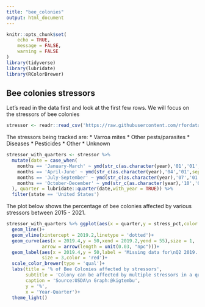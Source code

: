 ```yaml
---
title: "bee_colonies"
output: html_document
---
```


```r
knitr::opts_chunk$set(
	echo = TRUE,
	message = FALSE,
	warning = FALSE
)
library(tidyverse)
library(lubridate)
library(RColorBrewer)
```

## Bee colonies stressors

Let's read in the data first and look at the first few rows.
We will focus on the stressors of bee colonies

```r

stressor <- readr::read_csv('https://raw.githubusercontent.com/rfordatascience/tidytuesday/master/data/2022/2022-01-11/stressor.csv')


```
The stressors being tracked are:
* Varroa mites
* Other pests/parasites
* Diseases
* Pesticides
* Other
* Unknown

```r

stressor_with_quarters <- stressor %>% 
  mutate(date = case_when(
    months == 'January-March' ~ ymd(str_c(as.character(year),'01','01',sep = '-')),
    months == 'April-June' ~ ymd(str_c(as.character(year),'04','01',sep = '-')),
    months == 'July-September' ~ ymd(str_c(as.character(year),'07','01',sep = '-')),
    months == 'October-December' ~ ymd(str_c(as.character(year),'10','01',sep = '-'))
  ), quarter = lubridate::quarter(date,with_year = TRUE)) %>% 
  filter(state == 'United States')

```

The plot below shows the percentage of bee colonies affected by various stressors between 2015 - 2021.

```r

stressor_with_quarters %>% ggplot(aes(x = quarter,y = stress_pct,color = stressor)) + 
  geom_line()+
  geom_vline(xintercept = 2019.2,linetype = 'dotted')+
  geom_curve(aes(x = 2019.4,y = 50,xend = 2019.2,yend = 55),size = 1,
             arrow = arrow(length = unit(0.03, "npc")))+
  geom_label(aes(x = 2019.4,y = 50,label = 'Missing data for\nQ2 2019.'),
             size = 3,color = 'red')+
  scale_color_brewer(type = 'qual')+
  labs(title = '% of Bee Colonies affected by stressors',
       subtitle = 'Colony can be affected by multiple stressors in a quarter.',
       caption = 'Source:USDA\n Graph:@kigtembu',
       y = '%',
       x = 'Year-Quarter')+
  theme_light()

```






